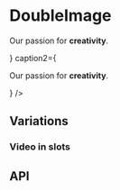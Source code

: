 
<Meta title="Components/DoubleImage" component={DoubleImage} />

# DoubleImage

<Preview>
  <Story name="Base component">
    <DoubleImage
      imageVideo1={{
        type: DoubleImageFixture.imageOne.type,
        altText: DoubleImageFixture.imageOne.altText,
        caption: DoubleImageFixture.imageOne.caption,
        large: DoubleImageFixture.imageOne.large,
        medium: DoubleImageFixture.imageOne.medium,
        small: DoubleImageFixture.imageOne.small,
      }}
      imageVideo2={{
        type: DoubleImageFixture.imageTwo.type,
        altText: DoubleImageFixture.imageTwo.altText,
        caption: DoubleImageFixture.imageTwo.caption,
        large: DoubleImageFixture.imageTwo.large,
        medium: DoubleImageFixture.imageTwo.medium,
        small: DoubleImageFixture.imageTwo.small,
      }}
      theme={knobs.select('theme', ['dark', 'light'], 'dark', 'Presentation')}
      link1={knobs.object('Link 1', DoubleImageFixture.link, 'Links')}
      link2={knobs.object('Link 2', DoubleImageFixture.link, 'Links')}
      title1={knobs.text('Title 1', 'Title 1', 'Content')}
      title2={knobs.text('Title 2', 'Title 2', 'Content')}
      caption1={<p>Our passion for <b>creativity</b>.</p>}
      caption2={<p>Our passion for <b>creativity</b>.</p>}
    />
  </Story>
</Preview>

## Variations

### Video in slots

<Preview>
  <Story name="Contains videos">
    <DoubleImage
      imageVideo1={{
        type: DoubleImageFixture.video.type,
        large: DoubleImageFixture.video.large,
        medium: DoubleImageFixture.video.medium,
        small: DoubleImageFixture.video.small,
        poster: DoubleImageFixture.video.poster,
      }}
      imageVideo2={{
        type: DoubleImageFixture.video.type,
        large: DoubleImageFixture.video.large,
        medium: DoubleImageFixture.video.medium,
        small: DoubleImageFixture.video.small,
        poster: DoubleImageFixture.video.poster,
      }}
      theme={knobs.select('theme', ['dark', 'light'], 'dark', 'Presentation')}
      link1={knobs.object('Link 1', DoubleImageFixture.link, 'Links')}
      link2={knobs.object('Link 2', DoubleImageFixture.link, 'Links')}
      title1={knobs.text('Title 1', 'Title 1', 'Content')}
      title2={knobs.text('Title 2', 'Title 2', 'Content')}
      caption1={DoubleImageFixture.caption}
    />
  </Story>
</Preview>

## API

<Props of={DoubleImage} />

